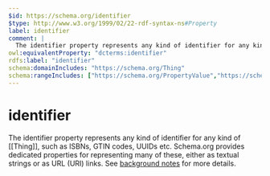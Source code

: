```yaml
---
$id: https://schema.org/identifier
$type: http://www.w3.org/1999/02/22-rdf-syntax-ns#Property
label: identifier
comment: |
  The identifier property represents any kind of identifier for any kind of [[Thing]], such as ISBNs, GTIN codes, UUIDs etc. Schema.org provides dedicated properties for representing many of these, either as textual strings or as URL (URI) links. See [background notes](/docs/datamodel.html#identifierBg) for more details.
owl:equivalentProperty: "dcterms:identifier"
rdfs:label: "identifier"
schema:domainIncludes: "https://schema.org/Thing"
schema:rangeIncludes: ["https://schema.org/PropertyValue","https://schema.org/URL","https://schema.org/Text"]
---
```


# identifier

The identifier property represents any kind of identifier for any kind of [[Thing]], such as ISBNs, GTIN codes, UUIDs etc. Schema.org provides dedicated properties for representing many of these, either as textual strings or as URL (URI) links. See [background notes](/docs/datamodel.html#identifierBg) for more details.

